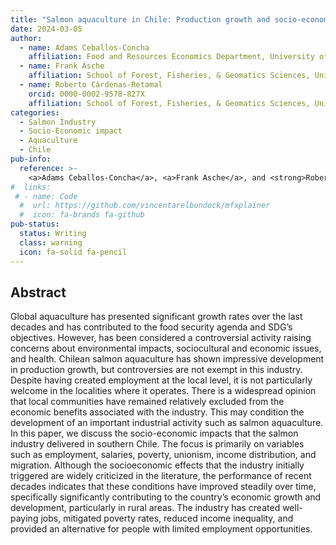 ---
title: "Salmon aquaculture in Chile: Production growth and socio-economic impact"
date: 2024-03-05
author:
  - name: Adams Ceballos-Concha
    affiliation: Food and Resources Economics Department, University of Florida
  - name: Frank Asche
    affiliation: School of Forest, Fisheries, & Geomatics Sciences, University of Florida
  - name: Roberto Cárdenas-Retamal
    orcid: 0000-0002-9578-827X
    affiliation: School of Forest, Fisheries, & Geomatics Sciences, University of Florida
categories:
  - Salmon Industry
  - Socio-Economic impact
  - Aquaculture
  - Chile
pub-info:
  reference: >-
    <a>Adams Ceballos-Concha</a>, <a>Frank Asche</a>, and <strong>Roberto Cárdenas-Retamal</strong>, “Salmon aquaculture in Chile: Production growth and socio-economic impact”
#  links:
 # - name: Code
  #  url: https://github.com/vincentarelbundock/mfxplainer
  #  icon: fa-brands fa-github
pub-status: 
  status: Writing
  class: warning
  icon: fa-solid fa-pencil
---


## Abstract

Global aquaculture has presented significant growth rates over the last decades and has contributed to the food security agenda and SDG’s objectives. However, has been considered a controversial activity raising concerns about environmental impacts, sociocultural and economic issues, and health. Chilean salmon aquaculture has shown impressive development in production growth, but controversies are not exempt in this industry. Despite having created employment at the local level, it is not particularly welcome in the localities where it operates. There is a widespread opinion that local communities have remained relatively excluded from the economic benefits associated with the industry. This may condition the development of an important industrial activity such as salmon aquaculture. In this paper, we discuss the socio-economic impacts that the salmon industry delivered in southern Chile. The focus is primarily on variables such as employment, salaries, poverty, unionism, income distribution, and migration. Although the socioeconomic effects that the industry initially triggered are widely criticized in the literature, the performance of recent decades indicates that these conditions have improved steadily over time, specifically significantly contributing to the country's economic growth and development, particularly in rural areas. The industry has created well-paying jobs, mitigated poverty rates, reduced income inequality, and provided an alternative for people with limited employment opportunities.